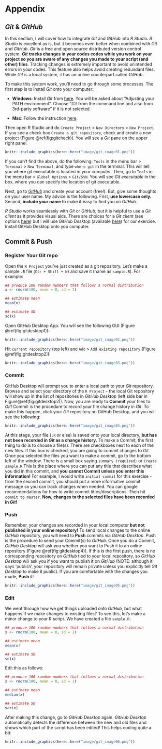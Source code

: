 # Appendix

## *Git* & *GitHub*

In this section, I will cover how to integrate *Git* and *GitHub* into *R Studio*. *R Studio* is excellent as is, but it becomes even better when combined with *Git* and *GitHub*. *Git* is a free and open source distributed version control system. ***Git*** **tracks changes in your codes codes while you work on your project so you are aware of any changes you made to your script (and other) files**. Tracking changes is extremely important to avoid unintended errors in your codes. This feature also helps avoid creating redundant files. While *Git* is a local system, it has an online counterpart called *GitHub*.

To make this system work, you'll need to go through some processes. The first step is to install *Git* onto your computer:

-   **Windows**: Install *Git* from [here](https://gitforwindows.org/). You will be asked about "Adjusting your PATH environment". Choose "*Git* from the command line and also from 3rd-party software" if it is not selected.

-   **Mac**: Follow the instruction [here](https://happygitwithr.com/install-git.html).

Then open R Studio and do `Create Project` \> `New Directory` \> `New Project`. If you see a check box `Create a git repository`, check and create a new project (Figure \@ref(fig:gitcheck)). You will see a *Git* pane on the upper right panel.

```r
knitr::include_graphics(here::here("image/git_image01.png"))
```

If you can't find the above, do the following: `Tools` in the menu bar \> `Terminal` \> `New Terminal`, and type `where git` in the terminal. This will tell you where git executable is located in your computer. Then, go to `Tools` in the menu bar \> `Global Options` \> `Git/SVN`. You will see *Git executable* in the box, where you can specify the location of git executable.

Next, go to [*GitHub*](https://github.com/) and create your account (free!). But, give some thoughts on your user name. My advice is the following. First, **use lowercase only.** Second, **include your name** to make it easy to find you on *GitHub*.

*R Studio* works seamlessly with *Git* or *GitHub*, but it is helpful to use a *Git client* as it provides visual aids. There are choices for a *Git client* (see options [here](https://happygitwithr.com/git-client.html)) but I will use *GitHub Desktop* (available [here](https://desktop.github.com/)) for our exercise. Install GitHub Desktop onto you computer.

## Commit & Push

### Register Your Git repo

Open the `R Project` you've just created as a git repository. Let's make a sample `.R` file (`Ctr + Shift + N`) and save it (name as `sample.R`). For example:

```r

## produce 100 random numbers that follows a normal distribution
x <- rnorm(100, mean = 0, sd = 1)

## estimate mean
mean(x)

## estimate SD
sd(x)

```

Open GitHub Desktop App. You will see the following GUI (Figure \@ref(fig:gitdesktop1)):

```r
knitr::include_graphics(here::here("image/git_image02.png"))
```

Hit `current repository` (top left) and `Add` \> `Add existing repository` (Figure \@ref(fig:gitdesktop2)):

```r
knitr::include_graphics(here::here("image/git_image03.png"))
```

### Commit

GitHub Desktop will prompt you to enter a local path to your *Git* repository. Browse and select your directory of the `R Project` - the local Git repository will show up in the list of repositories in *GitHub Desktop* (left side bar in Figure\@ref(fig:gitdesktop2))*.* Now, you are ready to **Commit** your files to *Git*! Commit is the procedure to record your file change history in *Git*. To make this happen, click your *Git* repository on GitHub Desktop, and you will see the following:

```r
knitr::include_graphics(here::here("image/git_image04.png"))
```

At this stage, your file (`.R` or else) is saved onto your local directory, **but has not been recorded in *Git* as a change history.** To make a Commit, the first thing to do is to choose a file(s). There are checkboxes next to each of the new files. If this box is checked, you are going to commit changes to *Git*. Once you selected the files you want to make a commit, go to the bottom left of the window. There is a small box saying `summary (required)` or `Create sample.R`.This is the place where you can put any title that describes what you did in this commit, and **you cannot Commit unless you enter this information!** For example, I would write `initial commit` for this exercise - from the second commit, you should put a more informative commit message so you can track changes when needed. You can google recommendations for how to write commit titles/descriptions. Then hit `commit to master`. **Now, changes to the selected files have been recorded in *Git*!**

### Push

Remember, your changes are recorded in your local computer **but not published in your online repository!** To send local changes to the online *GitHub* repository, you will need to **Push** commits via *GitHub Desktop*. Push is the procedure to send your Commit(s) to *GitHub*. Once you do a Commit, *GitHub Desktop* will ask you whether you want to Push it to an online repository (Figure \@ref(fig:gitdesktop4)). If this is the first push, there is no corresponding repository on *GitHub* tied to your local repository, so *GitHub Desktop* will ask you if you want to publish it on *GitHub* (NOTE: although it says 'publish', your repository will remain private unless you explicitly tell *Git Desktop* to make it public). If you are comfortable with the changes you made, **Push** it!

```r
knitr::include_graphics(here::here("image/git_image05.png"))
```

### Edit

We went through how we get things uploaded onto *GitHub*, but what happens if we make changes to existing files? To see this, let's make a minor change to your R script. We have created a file `sample.R`:

```r

## produce 100 random numbers that follows a normal distribution
x <- rnorm(100, mean = 0, sd = 1)

## estimate mean
mean(x)

## estimate SD
sd(x)

```

Edit this as follows:

```r

## produce 100 random numbers that follows a normal distribution
x <- rnorm(100, mean = 0, sd = 1)

## estimate mean
median(x)

## estimate SD
var(x)

```

After making this change, go to *GitHub Desktop* again. *GitHub Desktop* automatically detects the difference between the new and old files and shows which part of the script has been edited! This helps coding quite a bit:

```r
knitr::include_graphics(here::here("image/git_image06.png"))
```

